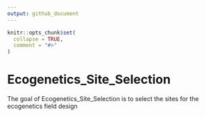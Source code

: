 ```yaml
---
output: github_document
---
```


<!-- README.md is generated from README.Rmd. Please edit that file -->

```r
knitr::opts_chunk$set(
  collapse = TRUE,
  comment = "#>"
)
```

# Ecogenetics_Site_Selection

<!-- badges: start -->
<!-- badges: end -->

The goal of Ecogenetics_Site_Selection is to select the sites for the ecogenetics field design
